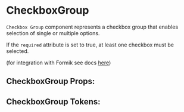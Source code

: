

# CheckboxGroup

`Checkbox Group` component represents a checkbox group that enables selection of single or multiple options.

If the `required` attribute is set to true, at least one checkbox must be selected.

(for integration with Formik see docs [here](/docs/component-library-formik-elements-checkboxgroupfield--simple))

<Stories includePrimary={true} />

## CheckboxGroup Props:

<ArgsTable of={CheckboxGroup} />

## CheckboxGroup Tokens:
<ThemeTokens component="CheckboxGroup"/>
